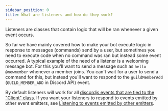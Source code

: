 ```yaml
---
sidebar_position: 0
title: What are listeners and how do they work?
---
```


Listeners are classes that contain logic that will be ran whenever a given event occurs.

So far we have mainly covered how to make your bot execute logic in response to messages (commands) send by a user, but
sometimes you need to execute code when no command was ran but instead some event occurred. A typical example of the
need of a listener is a welcoming message bot. For this you'll want to send a message such as `hello @newmember`
whenever a member joins. You can't wait for a user to send a command for this, but instead you'll want to respond to the
`guildMemberAdd` (`GUILD_MEMBER_ADD` in Discord API) event.

By default listeners will work for all [discordjs events that are tied to the "Client" class][discordjs-client-events].
If you want your listeners to respond to events emitted by other event emitters, see [Listening to events emitted by
other emitters][listening-to-events-emitted-by-other-emitters].

[discordjs-client-events]: https://discord.js.org/#/docs/discord.js/v13/class/Client?scrollTo=e-apiRequest
[listening-to-events-emitted-by-other-emitters]: ./listening-to-events-emitted-by-other-emitters
